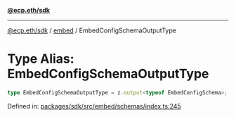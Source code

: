[**@ecp.eth/sdk**](../../index.mdx)

***

[@ecp.eth/sdk](/sdk-reference/index.mdx) / [embed](/sdk-reference/embed/index.mdx) / EmbedConfigSchemaOutputType

# Type Alias: EmbedConfigSchemaOutputType

```ts
type EmbedConfigSchemaOutputType = z.output<typeof EmbedConfigSchema>;
```

Defined in: [packages/sdk/src/embed/schemas/index.ts:245](https://github.com/ecp-eth/comments-monorepo/blob/main/packages/sdk/src/embed/schemas/index.ts#L245)
